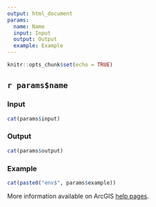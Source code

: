 ---
output: html_document
params:
  name: Name
  input: Input
  output: Output
  example: Example
---

```{r setup, include=FALSE}
knitr::opts_chunk$set(echo = TRUE)
```

## `r params$name`

### Input

```{r, comment=NA, echo=FALSE}
cat(params$input)
```

### Output

```{r, comment=NA, echo=FALSE}
cat(params$output)
```

### Example

```{r, comment=NA, echo=FALSE}
cat(paste0("env$", params$example))
```


More information available on ArcGIS [help pages](`r paste0("https://pro.arcgis.com/search/?q=", params$name, "&collection=help&product=arcgis-pro&version=pro2.2&language=en")`).
